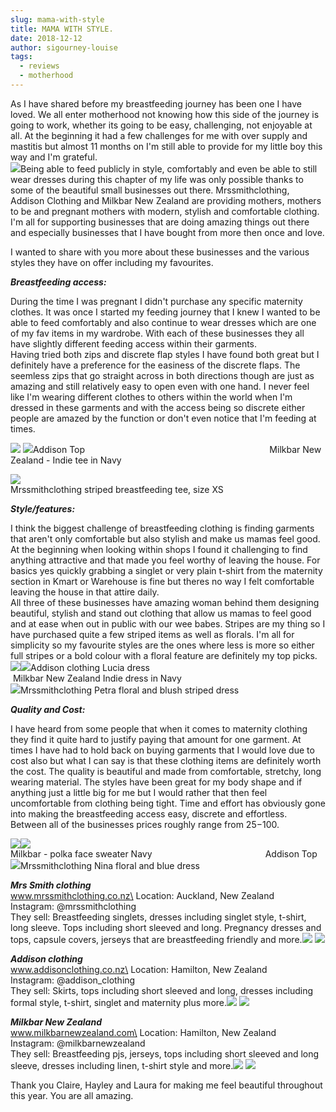 ```yaml
---
slug: mama-with-style
title: MAMA WITH STYLE.
date: 2018-12-12
author: sigourney-louise
tags:
  - reviews
  - motherhood
---
```

As I have shared before my breastfeeding journey has been one I have loved. We all enter motherhood not knowing how this side of the journey is going to work, whether its going to be easy, challenging, not enjoyable at all. At the beginning it had a few challenges for me with over supply and mastitis but almost 11 months on I'm still able to provide for my little boy this way and I'm grateful.\
![](http://sigourneylouise.nz/wp-content/uploads/2018/12/DSC7747.jpg)Being able to feed publicly in style, comfortably and even be able to still wear dresses during this chapter of my life was only possible thanks to some of the beautiful small businesses out there. Mrssmithclothing, Addison Clothing and Milkbar New Zealand are providing mothers, mothers to be and pregnant mothers with modern, stylish and comfortable clothing.\
I'm all for supporting businesses that are doing amazing things out there and especially businesses that I have bought from more then once and love.

I wanted to share with you more about these businesses and the various styles they have on offer including my favourites.

***Breastfeeding access:***

During the time I was pregnant I didn't purchase any specific maternity clothes. It was once I started my feeding journey that I knew I wanted to be able to feed comfortably and also continue to wear dresses which are one of my fav items in my wardrobe. With each of these businesses they all have slightly different feeding access within their garments.\
Having tried both zips and discrete flap styles I have found both great but I definitely have a preference for the easiness of the discrete flaps. The seemless zips that go straight across in both directions though are just as amazing and still relatively easy to open even with one hand. I never feel like I'm wearing different clothes to others within the world when I'm dressed in these garments and with the access being so discrete either people are amazed by the function or don't even notice that I'm feeding at times.

![](http://sigourneylouise.nz/wp-content/uploads/2018/12/47687282_202850730618944_419388313615466496_n.jpg) ![](http://sigourneylouise.nz/wp-content/uploads/2018/12/48370721_367428290729000_4113961319558807552_n.jpg)Addison Top                                                                           Milkbar New Zealand - Indie tee in Navy

![](http://sigourneylouise.nz/wp-content/uploads/2018/12/DSC7250.jpg)\
Mrssmithclothing striped breastfeeding tee, size XS

***Style/features:***

I think the biggest challenge of breastfeeding clothing is finding garments that aren't only comfortable but also stylish and make us mamas feel good. At the beginning when looking within shops I found it challenging to find anything attractive and that made you feel worthy of leaving the house. For basics yes quickly grabbing a singlet or very plain t-shirt from the maternity section in Kmart or Warehouse is fine but theres no way I felt comfortable leaving the house in that attire daily.\
All three of these businesses have amazing woman behind them designing beautiful, stylish and stand out clothing that allow us mamas to feel good and at ease when out in public with our wee babes. Stripes are my thing so I have purchased quite a few striped items as well as florals. I'm all for simplicity so my favourite styles are the ones where less is more so either full stripes or a bold colour with a floral feature are definitely my top picks.\
![](http://sigourneylouise.nz/wp-content/uploads/2018/12/48166649_292211124740360_5768225350081314816_n.jpg)![](http://sigourneylouise.nz/wp-content/uploads/2018/12/48361890_1815193185275664_1340396629508751360_n.jpg)Addison clothing Lucia dress                                                             Milkbar New Zealand Indie dress in Navy\
![](http://sigourneylouise.nz/wp-content/uploads/2018/12/DSC7592.jpg)Mrssmithclothing Petra floral and blush striped dress

***Quality and Cost:***

I have heard from some people that when it comes to maternity clothing they find it quite hard to justify paying that amount for one garment. At times I have had to hold back on buying garments that I would love due to cost also but what I can say is that these clothing items are definitely worth the cost. The quality is beautiful and made from comfortable, stretchy, long wearing material. The styles have been great for my body shape and if anything just a little big for me but I would rather that then feel uncomfortable from clothing being tight. Time and effort has obviously gone into making the breastfeeding access easy, discrete and effortless. Between all of the businesses prices roughly range from $25-$100.

![](http://sigourneylouise.nz/wp-content/uploads/2018/12/48281578_1150799288406576_6396167002028769280_n.jpg)![](http://sigourneylouise.nz/wp-content/uploads/2018/12/48076028_304261470184285_3577757570598699008_n.jpg)\
Milkbar - polka face sweater Navy                                              Addison Top\
![](http://sigourneylouise.nz/wp-content/uploads/2018/12/IMG_8044-1.jpg)Mrssmithclothing Nina floral and blue dress

***Mrs Smith clothing***\
www.mrssmithclothing.co.nz\
Location: Auckland, New Zealand\
Instagram: @mrssmithclothing\
They sell: Breastfeeding singlets, dresses including singlet style, t-shirt, long sleeve. Tops including short sleeved and long. Pregnancy dresses and tops, capsule covers, jerseys that are breastfeeding friendly and more.![](http://sigourneylouise.nz/wp-content/uploads/2018/12/48384869_512407062613490_4763258631233732608_n.jpg) ![](http://sigourneylouise.nz/wp-content/uploads/2018/12/DSC7416.jpg)

***Addison clothing***\
www.addisonclothing.co.nz\
Location: Hamilton, New Zealand\
Instagram: @addison_clothing\
They sell: Skirts, tops including short sleeved and long, dresses including formal style, t-shirt, singlet and maternity plus more.![](http://sigourneylouise.nz/wp-content/uploads/2018/12/48090898_2222795411320948_2888058699866177536_n.jpg) ![](http://sigourneylouise.nz/wp-content/uploads/2018/12/48366440_459853174542380_4234431939576070144_n.jpg)

***Milkbar New Zealand***\
www.milkbarnewzealand.com\
Location: Hamilton, New Zealand\
Instagram: @milkbarnewzealand\
They sell: Breastfeeding pjs, jerseys, tops including short sleeved and long sleeve, dresses including linen, t-shirt style and more.![](http://sigourneylouise.nz/wp-content/uploads/2018/12/48079678_373928113359639_4150359019908759552_n.jpg) ![](http://sigourneylouise.nz/wp-content/uploads/2018/12/48181070_1335615783258695_1400745631596675072_n.jpg)

Thank you Claire, Hayley and Laura for making me feel beautiful throughout this year. You are all amazing.